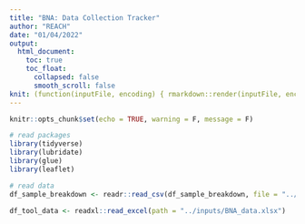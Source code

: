 ```yaml
---
title: "BNA: Data Collection Tracker"
author: "REACH"
date: "01/04/2022"
output:  
  html_document:
    toc: true
    toc_float:
      collapsed: false
      smooth_scroll: false
knit: (function(inputFile, encoding) { rmarkdown::render(inputFile, encoding = encoding, output_file = paste0(dirname(inputFile), '/bna_field_data_collection_tracker_', format(Sys.Date(), '%Y_%m_%d'),'.html')) })
---
```


```r
knitr::opts_chunk$set(echo = TRUE, warning = F, message = F)

# read packages
library(tidyverse)
library(lubridate)
library(glue)
library(leaflet)

# read data
df_sample_breakdown <- readr::read_csv(df_sample_breakdown, file = "../outputs/sample_breakdown.csv")

df_tool_data <- readxl::read_excel(path = "../inputs/BNA_data.xlsx")


```

